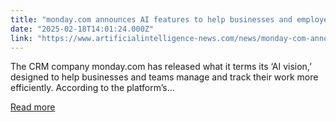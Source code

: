 ```yaml
---
title: "monday.com announces AI features to help businesses and employees"
date: "2025-02-18T14:01:24.000Z"
link: "https://www.artificialintelligence-news.com/news/monday-com-announces-ai-features-to-help-businesses-and-employees/"
---
```


The CRM company monday.com has released what it terms its &#8216;AI vision,&#8217; designed to help businesses and teams manage and track their work more efficiently. According to the platform&#8217;s...

[Read more](https://www.artificialintelligence-news.com/news/monday-com-announces-ai-features-to-help-businesses-and-employees/)
